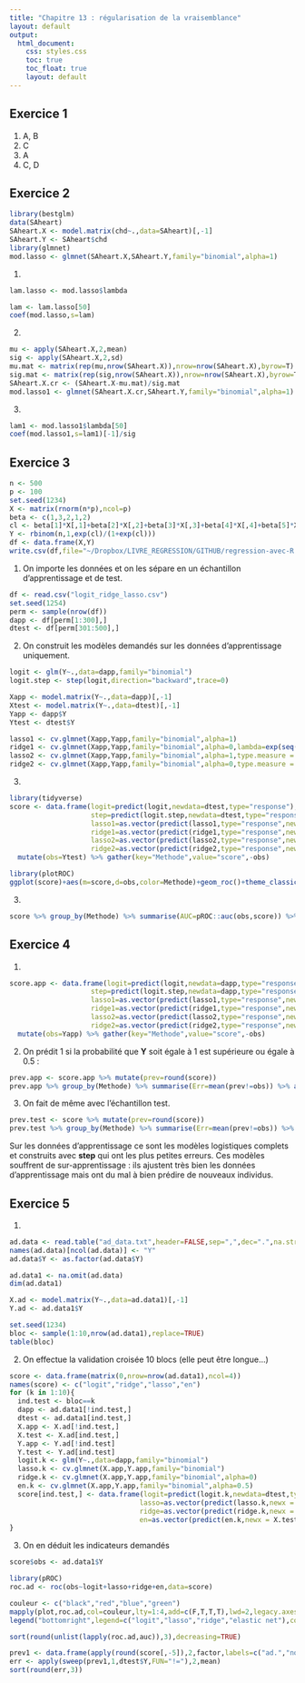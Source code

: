 ```yaml
---
title: "Chapitre 13 : régularisation de la vraisemblance"
layout: default
output: 
  html_document:
    css: styles.css
    toc: true
    toc_float: true
    layout: default
---
```


## Exercice 1

  1. A, B
  2. C
  3. A
  4. C, D

## Exercice 2

```r
library(bestglm)
data(SAheart)
SAheart.X <- model.matrix(chd~.,data=SAheart)[,-1]
SAheart.Y <- SAheart$chd 
library(glmnet)
mod.lasso <- glmnet(SAheart.X,SAheart.Y,family="binomial",alpha=1)
```


1.
```r
lam.lasso <- mod.lasso$lambda
```

```r
lam <- lam.lasso[50]
coef(mod.lasso,s=lam)
```

2.

```r
mu <- apply(SAheart.X,2,mean)
sig <- apply(SAheart.X,2,sd)
mu.mat <- matrix(rep(mu,nrow(SAheart.X)),nrow=nrow(SAheart.X),byrow=T)
sig.mat <- matrix(rep(sig,nrow(SAheart.X)),nrow=nrow(SAheart.X),byrow=T)
SAheart.X.cr <- (SAheart.X-mu.mat)/sig.mat
mod.lasso1 <- glmnet(SAheart.X.cr,SAheart.Y,family="binomial",alpha=1)
```

3. 
```r
lam1 <- mod.lasso1$lambda[50]
coef(mod.lasso1,s=lam1)[-1]/sig
```

## Exercice 3

```r
n <- 500
p <- 100
set.seed(1234)
X <- matrix(rnorm(n*p),ncol=p)
beta <- c(1,3,2,1,2)
cl <- beta[1]*X[,1]+beta[2]*X[,2]+beta[3]*X[,3]+beta[4]*X[,4]+beta[5]*X[,5]
Y <- rbinom(n,1,exp(cl)/(1+exp(cl)))
df <- data.frame(X,Y)
write.csv(df,file="~/Dropbox/LIVRE_REGRESSION/GITHUB/regression-avec-R.github.io/correction_exo/logit_ridge_lasso.csv",row.names = FALSE)
```

1. On importe les données et on les sépare en un échantillon d'apprentissage et de test.

```r
df <- read.csv("logit_ridge_lasso.csv")
set.seed(1254)
perm <- sample(nrow(df))
dapp <- df[perm[1:300],]
dtest <- df[perm[301:500],]
```

2. On construit les modèles demandés sur les données d'apprentissage uniquement.


```r
logit <- glm(Y~.,data=dapp,family="binomial")
logit.step <- step(logit,direction="backward",trace=0)
```


```r
Xapp <- model.matrix(Y~.,data=dapp)[,-1]
Xtest <- model.matrix(Y~.,data=dtest)[,-1]
Yapp <- dapp$Y
Ytest <- dtest$Y
```

```r
lasso1 <- cv.glmnet(Xapp,Yapp,family="binomial",alpha=1)
ridge1 <- cv.glmnet(Xapp,Yapp,family="binomial",alpha=0,lambda=exp(seq(-6,-1,length=100)))
lasso2 <- cv.glmnet(Xapp,Yapp,family="binomial",alpha=1,type.measure = "auc")
ridge2 <- cv.glmnet(Xapp,Yapp,family="binomial",alpha=0,type.measure = "auc",lambda=exp(seq(-3,2,length=100)))
```



3. 

```r
library(tidyverse)
score <- data.frame(logit=predict(logit,newdata=dtest,type="response"),
                    step=predict(logit.step,newdata=dtest,type="response"),
                    lasso1=as.vector(predict(lasso1,type="response",newx=Xtest)),
                    ridge1=as.vector(predict(ridge1,type="response",newx=Xtest)),
                    lasso2=as.vector(predict(lasso2,type="response",newx=Xtest)),
                    ridge2=as.vector(predict(ridge2,type="response",newx=Xtest))) %>% 
  mutate(obs=Ytest) %>% gather(key="Methode",value="score",-obs)

```

```r
library(plotROC)
ggplot(score)+aes(m=score,d=obs,color=Methode)+geom_roc()+theme_classic()
```


3. 

```r
score %>% group_by(Methode) %>% summarise(AUC=pROC::auc(obs,score)) %>% arrange(desc(AUC))
```


## Exercice 4

1.
```r
score.app <- data.frame(logit=predict(logit,newdata=dapp,type="response"),
                    step=predict(logit.step,newdata=dapp,type="response"),
                    lasso1=as.vector(predict(lasso1,type="response",newx=Xapp)),
                    ridge1=as.vector(predict(ridge1,type="response",newx=Xapp)),
                    lasso2=as.vector(predict(lasso2,type="response",newx=Xapp)),
                    ridge2=as.vector(predict(ridge2,type="response",newx=Xapp))) %>% 
  mutate(obs=Yapp) %>% gather(key="Methode",value="score",-obs) 
```

2. On prédit 1 si la probabilité que **Y** soit égale à 1 est supérieure ou égale à 0.5 :
```r
prev.app <- score.app %>% mutate(prev=round(score))
prev.app %>% group_by(Methode) %>% summarise(Err=mean(prev!=obs)) %>% arrange(Err)
```

3. On fait de même avec l'échantillon test.

```r
prev.test <- score %>% mutate(prev=round(score))
prev.test %>% group_by(Methode) %>% summarise(Err=mean(prev!=obs)) %>% arrange(Err)
```



Sur les données d'apprentissage ce sont les modèles logistiques complets et construits avec **step** qui ont les plus petites erreurs. Ces modèles souffrent de sur-apprentissage : ils ajustent très bien les données d'apprentissage mais ont du mal à bien prédire de nouveaux individus.

## Exercice 5

1. 
```r
ad.data <- read.table("ad_data.txt",header=FALSE,sep=",",dec=".",na.strings = "?",strip.white = TRUE)
names(ad.data)[ncol(ad.data)] <- "Y"
ad.data$Y <- as.factor(ad.data$Y)

ad.data1 <- na.omit(ad.data)
dim(ad.data1)
```

```r
X.ad <- model.matrix(Y~.,data=ad.data1)[,-1]
Y.ad <- ad.data1$Y
```

```r
set.seed(1234)
bloc <- sample(1:10,nrow(ad.data1),replace=TRUE)
table(bloc)
```
2. On effectue la validation croisée 10 blocs (elle peut être longue...)
```r
score <- data.frame(matrix(0,nrow=nrow(ad.data1),ncol=4))
names(score) <- c("logit","ridge","lasso","en")
for (k in 1:10){
  ind.test <- bloc==k
  dapp <- ad.data1[!ind.test,]
  dtest <- ad.data1[ind.test,]
  X.app <- X.ad[!ind.test,]
  X.test <- X.ad[ind.test,]
  Y.app <- Y.ad[!ind.test]
  Y.test <- Y.ad[ind.test]
  logit.k <- glm(Y~.,data=dapp,family="binomial")
  lasso.k <- cv.glmnet(X.app,Y.app,family="binomial")
  ridge.k <- cv.glmnet(X.app,Y.app,family="binomial",alpha=0)
  en.k <- cv.glmnet(X.app,Y.app,family="binomial",alpha=0.5)
  score[ind.test,] <- data.frame(logit=predict(logit.k,newdata=dtest,type="response"),
                                lasso=as.vector(predict(lasso.k,newx = X.test,type="response")),
                                ridge=as.vector(predict(ridge.k,newx = X.test,type="response")),
                                en=as.vector(predict(en.k,newx = X.test,type="response")))
}
```

3.  On en déduit les indicateurs demandés

```r
score$obs <- ad.data1$Y
```

```r
library(pROC)
roc.ad <- roc(obs~logit+lasso+ridge+en,data=score)

couleur <- c("black","red","blue","green")
mapply(plot,roc.ad,col=couleur,lty=1:4,add=c(F,T,T,T),lwd=2,legacy.axes=TRUE)
legend("bottomright",legend=c("logit","lasso","ridge","elastic net"),col=couleur,lty=1:4,lwd=2,cex=0.65)

```

```r
sort(round(unlist(lapply(roc.ad,auc)),3),decreasing=TRUE)
```

```r
prev1 <- data.frame(apply(round(score[,-5]),2,factor,labels=c("ad.","nonad.")))
err <- apply(sweep(prev1,1,dtest$Y,FUN="!="),2,mean)
sort(round(err,3))
```




